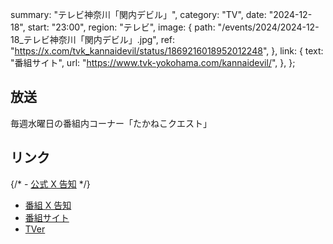   summary: "テレビ神奈川「関内デビル」",
  category: "TV",
  date: "2024-12-18",
  start: "23:00",
  region: "テレビ",
  image: {
    path: "/events/2024/2024-12-18_テレビ神奈川「関内デビル」.jpg",
    ref: "https://x.com/tvk_kannaidevil/status/1869216018952012248",
  },
  link: {
    text: "番組サイト",
    url: "https://www.tvk-yokohama.com/kannaidevil/",
  },
};

## 放送

毎週水曜日の番組内コーナー「たかねこクエスト」

## リンク

{/* - [公式 X 告知]() */}

- [番組 X 告知](https://x.com/tvk_kannaidevil/status/1869216018952012248)
- [番組サイト](https://www.tvk-yokohama.com/kannaidevil/)
- [TVer](https://tver.jp/series/srehapgls0)
